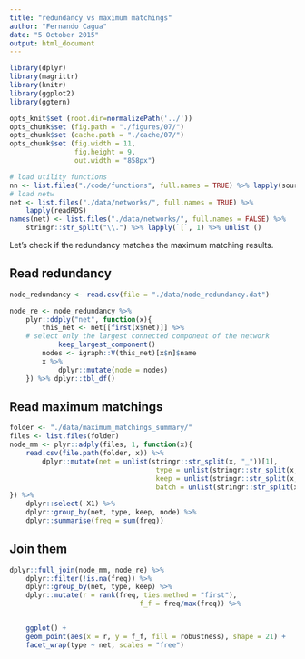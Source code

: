 ```yaml
---
title: "redundancy vs maximum matchings"
author: "Fernando Cagua"
date: "5 October 2015"
output: html_document
---
```


```r
library(dplyr)
library(magrittr)
library(knitr)
library(ggplot2)
library(ggtern)

opts_knit$set (root.dir=normalizePath('../'))
opts_chunk$set (fig.path = "./figures/07/")
opts_chunk$set (cache.path = "./cache/07/")
opts_chunk$set (fig.width = 11, 
                fig.height = 9,
                out.width = "858px")
```

```r
# load utility functions
nn <- list.files("./code/functions", full.names = TRUE) %>% lapply(source)
# load netw
net <- list.files("./data/networks/", full.names = TRUE) %>%
    lapply(readRDS)
names(net) <- list.files("./data/networks/", full.names = FALSE) %>%
    stringr::str_split("\\.") %>% lapply(`[`, 1) %>% unlist ()
```


Let's check if the redundancy matches the maximum matching results.

## Read redundancy

```r
node_redundancy <- read.csv(file = "./data/node_redundancy.dat")

node_re <- node_redundancy %>% 
	plyr::ddply("net", function(x){
		this_net <- net[[first(x$net)]] %>%
	# select only the largest connected component of the network
			keep_largest_component()
		nodes <- igraph::V(this_net)[x$n]$name
		x %>%
			dplyr::mutate(node = nodes)
	}) %>% dplyr::tbl_df()
```

## Read maximum matchings

```r
folder <- "./data/maximum_matchings_summary/" 
files <- list.files(folder)
node_mm <- plyr::adply(files, 1, function(x){
	read.csv(file.path(folder, x)) %>%
		dplyr::mutate(net = unlist(stringr::str_split(x, "_"))[1],
									type = unlist(stringr::str_split(x, "_"))[2], 
									keep = unlist(stringr::str_split(x, "_"))[3],
									batch = unlist(stringr::str_split(x, "_"))[4])
}) %>%
	dplyr::select(-X1) %>%
	dplyr::group_by(net, type, keep, node) %>%
	dplyr::summarise(freq = sum(freq))

```

## Join them 

```r
dplyr::full_join(node_mm, node_re) %>%
	dplyr::filter(!is.na(freq)) %>%
	dplyr::group_by(net, type, keep) %>%
	dplyr::mutate(r = rank(freq, ties.method = "first"),
								f_f = freq/max(freq)) %>% 


	ggplot() +
	geom_point(aes(x = r, y = f_f, fill = robustness), shape = 21) +
	facet_wrap(type ~ net, scales = "free")
```

